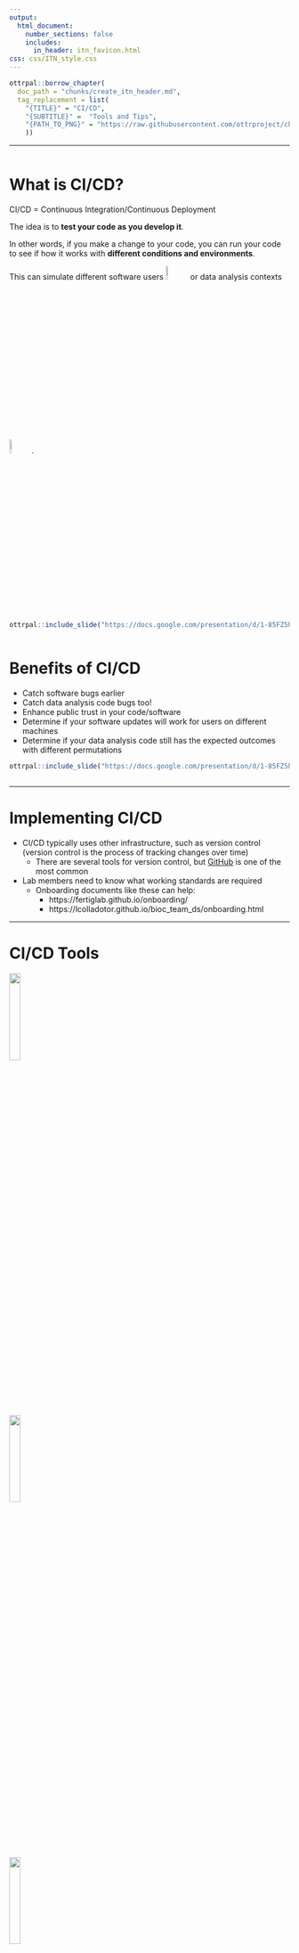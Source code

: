 ```yaml
---
output:
  html_document:
    number_sections: false
    includes:
      in_header: itn_favicon.html
css: css/ITN_style.css
---
```


```r
ottrpal::borrow_chapter(
  doc_path = "chunks/create_itn_header.md",
  tag_replacement = list(
    "{TITLE}" = "CI/CD", 
    "{SUBTITLE}" =  "Tools and Tips",
    "{PATH_TO_PNG}" = "https://raw.githubusercontent.com/ottrproject/cheatsheets/refs/heads/main/pngs/cicd.png"
    ))
```

<hr>



<div class="row">
<div class="column">
# What is CI/CD?

CI/CD = Continuous Integration/Continuous Deployment

The idea is to **test your code as you develop it**.

In other words, if you make a change to your code, you can run your code to see if how it works with **different conditions and environments**.

This can simulate different software users <img src="https://www.iconpacks.net/icons/1/free-icon-user-group-296.png" width = 8%>  or data analysis contexts <img src="https://www.iconpacks.net/icons/4/free-icon-laptop-settings-12589.png" width = 8%>.

```r
ottrpal::include_slide("https://docs.google.com/presentation/d/1-85FZ5hpKKXdqq0bnWPNKO6Mkb9IzSr6N4Je9Y3S_6g/edit?slide=id.g35279513746_0_2350#slide=id.g35279513746_0_2350")
```

</div>

<div class="column">

# Benefits of CI/CD

- Catch software bugs earlier
- Catch data analysis code bugs too!
- Enhance public trust in your code/software
- Determine if your software updates will work for users on different machines
- Determine if your data analysis code still has the expected outcomes with different permutations

```r
ottrpal::include_slide("https://docs.google.com/presentation/d/1-85FZ5hpKKXdqq0bnWPNKO6Mkb9IzSr6N4Je9Y3S_6g/edit?slide=id.g35279513746_0_2381#slide=id.g35279513746_0_2381")
```

</div>

</div>

<hr>

# Implementing CI/CD

- CI/CD typically uses other infrastructure, such as version control
(version control is the process of tracking changes over time)
  - There are several tools for version control, but [GitHub](https://github.com/) is one of the most common
- Lab members need to know what working standards are required
  - Onboarding documents like these can help: 
    - https://fertiglab.github.io/onboarding/
    - https://lcolladotor.github.io/bioc_team_ds/onboarding.html

<hr>
  
# CI/CD Tools

<a href="https://www.travis-ci.com/"> <img src="css/images/travisci.png" width = 20%> </a>

<a href="https://circleci.com/"><img src="css/images/circleci.png" width = 20%> </a>

<a href="https://docs.gitlab.com/ci//"><img src="css/images/gitlab.png" width = 20%> </a>

<a href="https://github.blog/enterprise-software/ci-cd/build-ci-cd-pipeline-github-actions-four-steps/"><img
src="css/images/githubactions.png" width = 20%> </a>

<a href="https://www.jenkins.io/"><img src="css/images/jenkins.png" width = 20%> </a>


